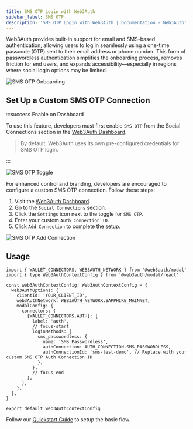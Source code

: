 ```yaml
---
title: SMS OTP Login with Web3Auth
sidebar_label: SMS OTP
description: 'SMS OTP Login with Web3Auth | Documentation - Web3Auth'
---
```



Web3Auth provides built-in support for email and SMS-based authentication, allowing users to log in seamlessly using a one-time passcode (OTP) sent to their email address or phone number. This form of passwordless authentication simplifies the onboarding process, removes friction for end users, and expands accessibility—especially in regions where social login options may be limited.

<div style={{ display: 'flex', margin: '20px 0', justifyContent: 'center' }}>
  <img
    src={SMSOTPOnboarding}
    style={{
      maxWidth: '600px',
      borderRadius: '8px',
      boxShadow: '0 2px 6px rgba(0, 0, 0, 0.1)',
    }}
    alt="SMS OTP Onboarding"
  />
</div>

## Set Up a Custom SMS OTP Connection

:::success Enable on Dashboard

To use this feature, developers must first enable `SMS OTP` from the Social Connections section in the [Web3Auth Dashboard](https://dashboard.web3auth.io).

> By default, Web3Auth uses its own pre-configured credentials for SMS OTP login.

:::

<div style={{ display: 'flex', margin: '20px 0', justifyContent: 'center' }}>
  <img
    src={SMSOTPToggle}
    style={{
      maxWidth: '600px',
      borderRadius: '8px',
      boxShadow: '0 2px 6px rgba(0, 0, 0, 0.1)',
    }}
    alt="SMS OTP Toggle"
  />
</div>

For enhanced control and branding, developers are encouraged to configure a custom SMS OTP connection. Follow these steps:

1. Visit the [Web3Auth Dashboard](https://dashboard.web3auth.io).
2. Go to the `Social Connections` section.
3. Click the `Settings` icon next to the toggle for `SMS OTP`.
4. Enter your custom `Auth Connection ID`.
5. Click `Add Connection` to complete the setup.

<div style={{ display: 'flex', margin: '20px 0', justifyContent: 'center' }}>
  <img
    src={SMSOTPAddConnection}
    style={{
      maxWidth: '600px',
      borderRadius: '8px',
      boxShadow: '0 2px 6px rgba(0, 0, 0, 0.1)',
    }}
    alt="SMS OTP Add Connection"
  />
</div>

## Usage

```tsx title="web3authContext.tsx"
import { WALLET_CONNECTORS, WEB3AUTH_NETWORK } from '@web3auth/modal'
import { type Web3AuthContextConfig } from '@web3auth/modal/react'

const web3AuthContextConfig: Web3AuthContextConfig = {
  web3AuthOptions: {
    clientId: 'YOUR_CLIENT_ID',
    web3AuthNetwork: WEB3AUTH_NETWORK.SAPPHIRE_MAINNET,
    modalConfig: {
      connectors: {
        [WALLET_CONNECTORS.AUTH]: {
          label: 'auth',
          // focus-start
          loginMethods: {
            sms_passwordless: {
              name: 'SMS Passwordless',
              authConnection: AUTH_CONNECTION.SMS_PASSWORDLESS,
              authConnectionId: 'sms-test-demo', // Replace with your custom SMS OTP Auth Connection ID
            },
          },
          // focus-end
        },
      },
    },
  },
}

export default web3AuthContextConfig
```

Follow our [Quickstart Guide](/quick-start) to setup the basic flow.
